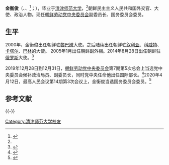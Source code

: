 {{Infobox officeholder
| 图像        =
| 图像说明    = 金衡俊
| 职务1       = [[朝鲜劳动党中央委员会|朝鲜劳动党中央委员会]]副委员长
| 就任日期1   = 2019年12月31日
| 卸任日期1   = 
| 1blankname1 = 委员长
| 1namedata1  = [[金正恩|金正恩]]
| 前任1       = 
| 继任1       = 
| 职务2       = 朝鲜驻俄罗斯大使
| 就任日期2   = 2014年
| 卸任日期2   = 2019年
| 前任2       = 金英才
| 继任2       = 申红哲
| 职务3       = 
| 就任日期3   = 
| 卸任日期3   = 
| 前任3       = 
| 继任3       = 
| 职务4       = 
| 就任日期4   = 
| 卸任日期4   = 
| 前任4       = 
| 继任4       = 
| 职务5       = 
| 就任日期5   = 
| 卸任日期5   = 
| 前任5       = 
| 继任5       = 
| 职务6       = 
| 就任日期6   = 
| 卸任日期6   = 
| 前任6       = 
| 继任6       = 
| 职务7       = 
| 就任日期7   = 
| 卸任日期7   = 
| 前任7       = 
| 继任7       = 
| 职务8       = 
| 就任日期8   = 
| 卸任日期8   = 
| 前任8       = 
| 继任8       = 
| 姓名        = 金衡俊
| 原名        = 
| 出生日期    = {{birth year and age|1949}}
| 出生地点    = {{DPRK}}
| 逝世日期    = <!-- {{death date and age|}}（死亡在前，出生在后）{{death year and age| }} -->
| 逝世地点    = 
| 政党        = {{WPK}}
| 职业        = 外交官、大使、政治人物
| 父母        = 
| 配偶        = <!--{{marriage|姓名|}} -->
| 子女        = 
| 亲属        = 
| 信仰        = 
| 母校        = [[清津师范大学|清津师范大学]]
| 网站        = 
| 签名        = 
| 脚注        = 
}}
'''金衡俊'''（{{lang-ko|김형준}}、{{lang-en|Kim Hyung Jun / Kim Hyung-jun}}、{{lang-ru|Ким Хён Джун}}<ref>[http://gazeta-pravda.ru/issue/112-30318-9-12-oktyabrya-2015-goda/v-avangarde-narodnoy-korei/ {{lang|ru|В авангарде народной Кореи - газета Правда}}] {{ru icon}}</ref>；{{bd|1949年||||catIdx=Jin金衡俊}}），毕业于[[清津师范大学|清津师范大学]]，<ref name="hajin"/>朝鲜民主主义人民共和国外交官、大使、政治人物。现任[[朝鲜劳动党中央委员会|朝鲜劳动党中央委员会]]副委员长、国务委员会委员。

==生平==
2000年，金衡俊出任朝鲜驻[[黎巴嫩|黎巴嫩]]大使。之后陆续出任朝鲜驻[[叙利亚|叙利亚]]、[[科威特|科威特]]、[[卡塔尔|卡塔尔]]、[[巴林|巴林]]的大使。 2005年1月出任朝鲜副外相。2014年8月28日出任朝鲜驻[[俄罗斯|俄罗斯]]大使。<ref name="hajin">{{cite news |title=朝鲜前外务省副相金衡俊出任驻俄大使 |url=http://world.people.com.cn/n/2014/0829/c157278-25561809.html |accessdate=2021-01-14 |work=人民网 |date=2014-08-29}}</ref>

2019年12月28日到12月31日，[[朝鲜劳动党中央委员会|朝鲜劳动党中央委员会]]第7期第5次总会上当选党中央委员会候补政治局员、副委员长，同时党中央任命他出任国际部长。<ref>{{cite news |title=「世界は新たな戦略兵器を目撃する」金正恩氏、党総会で宣言 |url=https://dailynk.jp/archives/128747/8 |accessdate=2021-01-14 |work=dailynk.jp |date=2020-01-01 |language=ja}}</ref>2020年4月12日，最高人民会议第14期第3次会议上，金衡俊当选国务委员会委员。<ref>{{cite news |title=北朝鮮が最高人民会議開催　李外相らを国務委員に＝正恩氏は出席せず |url=https://jp.yna.co.kr/view/AJP20200413000400882 |accessdate=2021-01-14 |work=yna.co.kr |date=2020-04-13 |language=ja}}</ref>

==参考文献==
{{reflist}}

{{-}}
{{start box}}
{{s-dip}}
{{s-before|[[金英才|金英才]]}}
{{s-title|朝鲜驻俄罗斯大使|2014年－2019年}}
{{s-after|[[申红哲|申红哲]]}}
{{end box}}


{{DEFAULTSORT:Jin金衡俊}}
[[Category:清津师范大学校友|Category:清津师范大学校友]]